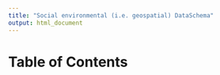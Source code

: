 ```yaml
---
title: "Social environmental (i.e. geospatial) DataSchema"
output: html_document
---
```

# Table of Contents
